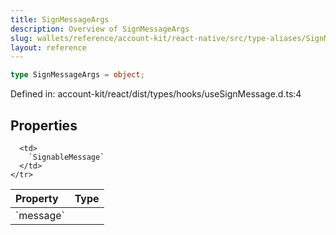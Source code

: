 ```yaml
---
title: SignMessageArgs
description: Overview of SignMessageArgs
slug: wallets/reference/account-kit/react-native/src/type-aliases/SignMessageArgs
layout: reference
---
```


```ts
type SignMessageArgs = object;
```

Defined in: account-kit/react/dist/types/hooks/useSignMessage.d.ts:4

## Properties

<table>
  <thead>
    <tr>
      <th align="left">Property</th>
      <th align="left">Type</th>
    </tr>
  </thead>

  <tbody>
    <tr>
      <td>
        <a id="message" /> `message`
      </td>

      <td>
        `SignableMessage`
      </td>
    </tr>

  </tbody>
</table>
